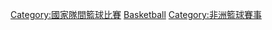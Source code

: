 {{portal|非洲}}
{{Cat main|非洲籃球錦標賽}}


[[Category:國家隊間籃球比賽|Category:國家隊間籃球比賽]]
[[Category:非洲錦標賽|Basketball]]
[[Category:非洲籃球賽事|Category:非洲籃球賽事]]
